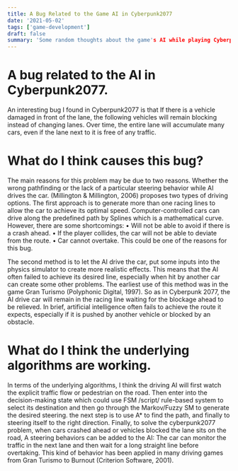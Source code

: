 ```yaml
---
title: A Bug Related to the Game AI in Cyberpunk2077
date: '2021-05-02'
tags: ['game-development']
draft: false
summary: 'Some random thoughts about the game's AI while playing Cyberpunk 2077'
---
```


# A bug related to the AI in Cyberpunk2077.
An interesting bug I found in Cyberpunk2077 is that If there is a vehicle damaged in front of
the lane, the following vehicles will remain blocking instead of changing lanes. Over time, the
entire lane will accumulate many cars, even if the lane next to it is free of any traffic. 

# What do I think causes this bug?
The main reasons for this problem may be due to two reasons. Whether the wrong pathfinding or the lack of a particular steering behavior while AI drives the car. (Millington & Millington, 2006) proposes two types of driving options. 
The first approach is to generate more than one racing lines to allow the car to achieve its optimal speed. Computer-controlled cars can drive
along the predefined path by Splines which is a mathematical curve.
However, there are some shortcomings:
• Will not be able to avoid if there is a crash ahead.
• If the player collides, the car will not be able to deviate from the route.
• Car cannot overtake.
This could be one of the reasons for this bug.

The second method is to let the AI drive the car, put some inputs into the physics simulator to
create more realistic effects. This means that the AI often failed to achieve its desired line,
especially when hit by another car can create some other problems. The earliest use of this
method was in the game Gran Turismo (Polyphonic Digital, 1997). So as in Cyberpunk 2077,
the AI drive car will remain in the racing line waiting for the blockage ahead to be relieved. In
brief, artificial intelligence often fails to achieve the route it expects, especially if it is pushed
by another vehicle or blocked by an obstacle.

# What do I think the underlying algorithms are working.
In terms of the underlying algorithms, I think the driving AI will first watch the
explicit traffic flow or pedestrian on the road. Then enter into the decision-making
state which could use FSM /script/ rule-based system to select its destination and then
go through the Markov/Fuzzy SM to generate the desired steering. the next step is to
use A* to find the path, and finally to steering itself to the right direction.
Finally, to solve the cyberpunk2077 problem, when cars crashed ahead or vehicles blocked
the lane sits on the road, A steering behaviors can be added to the AI: The car can monitor the
traffic in the next lane and then wait for a long straight line before overtaking. This kind of
behavior has been applied in many driving games from Gran Turismo to Burnout (Criterion Software, 2001).